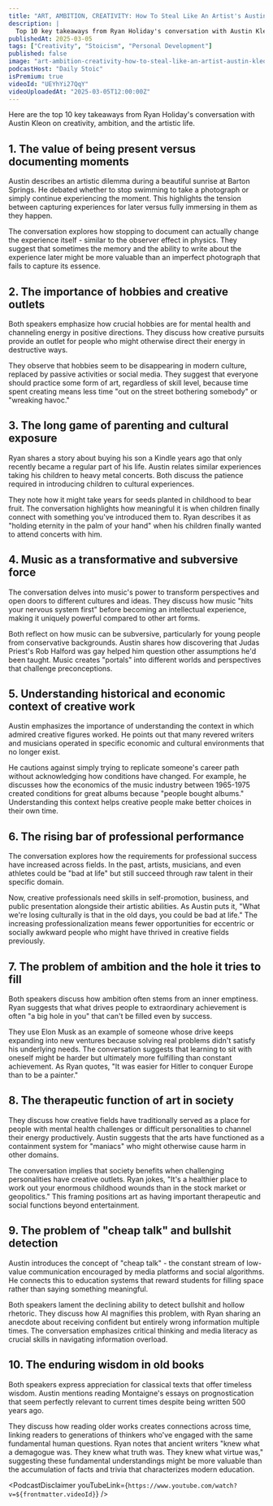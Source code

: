 ```yaml
---
title: "ART, AMBITION, CREATIVITY: How To Steal Like An Artist's Austin Kleon"
description: |
  Top 10 key takeaways from Ryan Holiday's conversation with Austin Kleon on creativity, ambition, and the artistic life.
publishedAt: 2025-03-05
tags: ["Creativity", "Stoicism", "Personal Development"]
published: false
image: "art-ambition-creativity-how-to-steal-like-an-artist-austin-kleon.jpg"
podcastHost: "Daily Stoic"
isPremium: true
videoId: "UEYhYi27QqY"
videoUploadedAt: "2025-03-05T12:00:00Z"
---
```



<PodcastSummaryPageLayout frontmatter={frontmatter}>
Here are the top 10 key takeaways from Ryan Holiday's conversation with Austin Kleon on creativity, ambition, and the artistic life.

## 1. The value of being present versus documenting moments

Austin describes an artistic dilemma during a beautiful sunrise at Barton Springs. He debated whether to stop swimming to take a photograph or simply continue experiencing the moment. This highlights the tension between capturing experiences for later versus fully immersing in them as they happen.

The conversation explores how stopping to document can actually change the experience itself - similar to the observer effect in physics. They suggest that sometimes the memory and the ability to write about the experience later might be more valuable than an imperfect photograph that fails to capture its essence.

## 2. The importance of hobbies and creative outlets

Both speakers emphasize how crucial hobbies are for mental health and channeling energy in positive directions. They discuss how creative pursuits provide an outlet for people who might otherwise direct their energy in destructive ways.

They observe that hobbies seem to be disappearing in modern culture, replaced by passive activities or social media. They suggest that everyone should practice some form of art, regardless of skill level, because time spent creating means less time "out on the street bothering somebody" or "wreaking havoc."

## 3. The long game of parenting and cultural exposure

Ryan shares a story about buying his son a Kindle years ago that only recently became a regular part of his life. Austin relates similar experiences taking his children to heavy metal concerts. Both discuss the patience required in introducing children to cultural experiences.

They note how it might take years for seeds planted in childhood to bear fruit. The conversation highlights how meaningful it is when children finally connect with something you've introduced them to. Ryan describes it as "holding eternity in the palm of your hand" when his children finally wanted to attend concerts with him.

## 4. Music as a transformative and subversive force

The conversation delves into music's power to transform perspectives and open doors to different cultures and ideas. They discuss how music "hits your nervous system first" before becoming an intellectual experience, making it uniquely powerful compared to other art forms.

Both reflect on how music can be subversive, particularly for young people from conservative backgrounds. Austin shares how discovering that Judas Priest's Rob Halford was gay helped him question other assumptions he'd been taught. Music creates "portals" into different worlds and perspectives that challenge preconceptions.

## 5. Understanding historical and economic context of creative work

Austin emphasizes the importance of understanding the context in which admired creative figures worked. He points out that many revered writers and musicians operated in specific economic and cultural environments that no longer exist.

He cautions against simply trying to replicate someone's career path without acknowledging how conditions have changed. For example, he discusses how the economics of the music industry between 1965-1975 created conditions for great albums because "people bought albums." Understanding this context helps creative people make better choices in their own time.

## 6. The rising bar of professional performance

The conversation explores how the requirements for professional success have increased across fields. In the past, artists, musicians, and even athletes could be "bad at life" but still succeed through raw talent in their specific domain.

Now, creative professionals need skills in self-promotion, business, and public presentation alongside their artistic abilities. As Austin puts it, "What we're losing culturally is that in the old days, you could be bad at life." The increasing professionalization means fewer opportunities for eccentric or socially awkward people who might have thrived in creative fields previously.

## 7. The problem of ambition and the hole it tries to fill

Both speakers discuss how ambition often stems from an inner emptiness. Ryan suggests that what drives people to extraordinary achievement is often "a big hole in you" that can't be filled even by success.

They use Elon Musk as an example of someone whose drive keeps expanding into new ventures because solving real problems didn't satisfy his underlying needs. The conversation suggests that learning to sit with oneself might be harder but ultimately more fulfilling than constant achievement. As Ryan quotes, "It was easier for Hitler to conquer Europe than to be a painter."

## 8. The therapeutic function of art in society

They discuss how creative fields have traditionally served as a place for people with mental health challenges or difficult personalities to channel their energy productively. Austin suggests that the arts have functioned as a containment system for "maniacs" who might otherwise cause harm in other domains.

The conversation implies that society benefits when challenging personalities have creative outlets. Ryan jokes, "It's a healthier place to work out your enormous childhood wounds than in the stock market or geopolitics." This framing positions art as having important therapeutic and social functions beyond entertainment.

## 9. The problem of "cheap talk" and bullshit detection

Austin introduces the concept of "cheap talk" - the constant stream of low-value communication encouraged by media platforms and social algorithms. He connects this to education systems that reward students for filling space rather than saying something meaningful.

Both speakers lament the declining ability to detect bullshit and hollow rhetoric. They discuss how AI magnifies this problem, with Ryan sharing an anecdote about receiving confident but entirely wrong information multiple times. The conversation emphasizes critical thinking and media literacy as crucial skills in navigating information overload.

## 10. The enduring wisdom in old books

Both speakers express appreciation for classical texts that offer timeless wisdom. Austin mentions reading Montaigne's essays on prognostication that seem perfectly relevant to current times despite being written 500 years ago.

They discuss how reading older works creates connections across time, linking readers to generations of thinkers who've engaged with the same fundamental human questions. Ryan notes that ancient writers "knew what a demagogue was. They knew what truth was. They knew what virtue was," suggesting these fundamental understandings might be more valuable than the accumulation of facts and trivia that characterizes modern education.

<PodcastDisclaimer
  youTubeLink={`https://www.youtube.com/watch?v=${frontmatter.videoId}`}
/>

</PodcastSummaryPageLayout>
